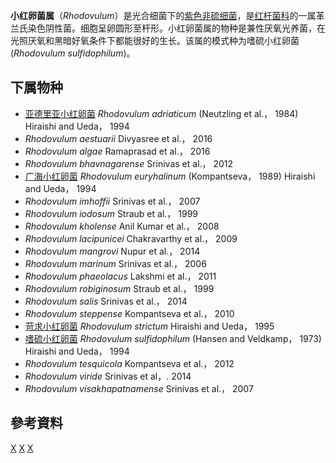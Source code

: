 {{Automatic taxobox
| taxon = Rhodovulum
| authority = Duchow and Douglas, 1949
| type_species = ''Rhodovulum sulfidophilum''
| type_species_authority = (Hansen and Veldkamp, 1973) Hiraishi and Ueda, 1994
}}
'''小红卵菌属'''（''Rhodovulum''）是光合细菌下的[[紫色非硫细菌|紫色非硫细菌]]，是[[红杆菌科|红杆菌科]]的一属革兰氏染色阴性菌。细胞呈卵圆形至杆形。小红卵菌属的物种是兼性厌氧光养菌，在光照厌氧和黑暗好氧条件下都能很好的生长。该属的模式种为嗜硫小红卵菌(''Rhodovulum sulfidophilum'')。

==下属物种==
* [[亚德里亚小红卵菌|亚德里亚小红卵菌]] ''Rhodovulum adriaticum'' (Neutzling et al.， 1984) Hiraishi and Ueda， 1994
* ''Rhodovulum aestuarii'' Divyasree et al.， 2016
* ''Rhodovulum algae'' Ramaprasad et al.， 2016
* ''Rhodovulum bhavnagarense'' Srinivas et al.， 2012
* [[广海小红卵菌|广海小红卵菌]] ''Rhodovulum euryhalinum'' (Kompantseva， 1989) Hiraishi and Ueda， 1994
* ''Rhodovulum imhoffii'' Srinivas et al.， 2007
* ''Rhodovulum iodosum'' Straub et al.， 1999
* ''Rhodovulum kholense'' Anil Kumar et al.， 2008
* ''Rhodovulum lacipunicei'' Chakravarthy et al.， 2009
* ''Rhodovulum mangrovi'' Nupur et al.， 2014
* ''Rhodovulum marinum'' Srinivas et al.， 2006
* ''Rhodovulum phaeolacus'' Lakshmi et al.， 2011
* ''Rhodovulum robiginosum'' Straub et al.， 1999
* ''Rhodovulum salis'' Srinivas et al.， 2014
* ''Rhodovulum steppense'' Kompantseva et al.， 2010
* [[苛求小红卵菌|苛求小红卵菌]] ''Rhodovulum strictum'' Hiraishi and Ueda， 1995
* [[嗜硫小红卵菌|嗜硫小红卵菌]] ''Rhodovulum sulfidophilum'' (Hansen and Veldkamp， 1973) Hiraishi and Ueda， 1994
* ''Rhodovulum tesquicola'' Kompantseva et al.， 2012
* ''Rhodovulum viride'' Srinivas et al，. 2014
* ''Rhodovulum visakhapatnamense'' Srinivas et al.， 2007

==參考資料==
{{Reflist}}

{{Taxonbar}}
[[Category:1994年描述的分类群|X]]
[[Category:紫色非硫细菌|X]]
[[Category:红杆菌科|X]]